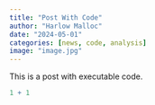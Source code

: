 ```yaml
---
title: "Post With Code"
author: "Harlow Malloc"
date: "2024-05-01"
categories: [news, code, analysis]
image: "image.jpg"
---
```


This is a post with executable code.

```r
1 + 1
```
